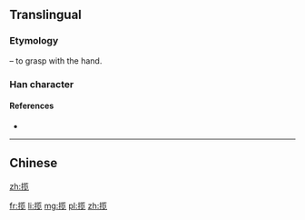 {{also|攬}}
==Translingual==

===Etymology===
{{Han simp|攬|f=覽|t=览}}

{{Han compound|手|alt1=扌|t1=hand|览|ls=psc|c1=s|c2=p}} – to grasp with the hand.

===Han character===
{{Han char|rn=64|rad=手|as=09|sn=12|four=|canj=手中戈山 (QLIU)}}

====References====
* {{Han ref|kx=0445.341|hdz=31914.090|uh=63FD|ud=25597}}

----

==Chinese==
{{zh-see|攬}}

[[zh:揽]]

[[fr:揽]]
[[li:揽]]
[[mg:揽]]
[[pl:揽]]
[[zh:揽]]